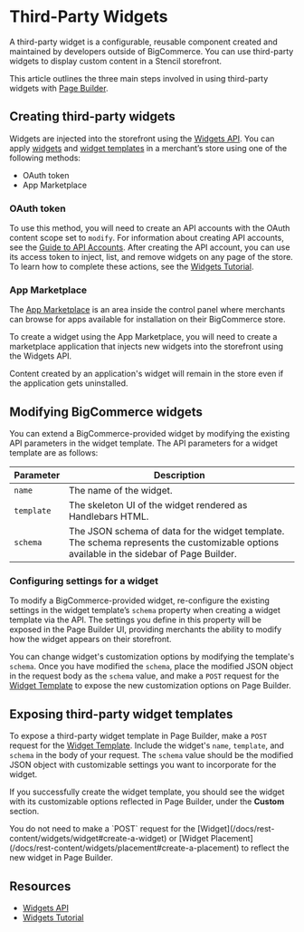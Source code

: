 # Third-Party Widgets



A third-party widget is a configurable, reusable component created and maintained by developers outside of BigCommerce. You can use third-party widgets to display custom content in a Stencil storefront. 

This article outlines the three main steps involved in using third-party widgets with [Page Builder](/stencil-docs/page-builder/page-builder-overview).

## Creating third-party widgets

Widgets are injected into the storefront using the [Widgets API](/docs/rest-content/widgets). You can apply [widgets](/api-docs/store-management/widgets/overview#widgets) and [widget templates](/api-docs/store-management/widgets/overview#widget-templates) in a merchant’s store using one of the following methods:

- OAuth token
- App Marketplace

### OAuth token

To use this method, you will need to create an API accounts with the OAuth content scope set to `modify`. For information about creating API accounts, see the [Guide to API Accounts](/api-docs/getting-started/api-accounts).  After creating the API account, you can use its access token to inject, list, and remove widgets on any page of the store. To learn how to complete these actions, see the [Widgets Tutorial](/api-docs/storefront/widgets/widgets-tutorial).

### App Marketplace

The [App Marketplace](https://www.bigcommerce.com/apps/) is an area inside the control panel where merchants can browse for apps available for installation on their BigCommerce store.

To create a widget using the App Marketplace, you will need to create a marketplace application that injects new widgets into the storefront using the Widgets API.

<Callout type="info">
 Content created by an application's widget will remain in the store even if the application gets uninstalled.
</Callout>

## Modifying BigCommerce widgets

You can extend a BigCommerce-provided widget by modifying the existing API parameters in the widget template. The API parameters for a widget template are as follows:

|Parameter|Description|
|---|---|
|`name`|The name of the widget.|
|`template`|The skeleton UI of the widget rendered as Handlebars HTML.|
|`schema`|The JSON schema of data for the widget template. The schema represents the customizable options available in the sidebar of Page Builder.|

### Configuring settings for a widget

To modify a BigCommerce-provided widget, re-configure the existing settings in the widget template’s `schema` property when creating a widget template via the API. The settings you define in this property will be exposed in the Page Builder UI, providing merchants the ability to modify how the widget appears on their storefront.

You can change widget's customization options by modifying the template's `schema`. Once you have modified the `schema`, place the modified JSON object in the request body as the `schema` value, and make a `POST` request for the [Widget Template](/docs/rest-content/widgets/widget-template#create-a-widget-template) to expose the new customization options on Page Builder.

## Exposing third-party widget templates

To expose a third-party widget template in Page Builder, make a `POST` request for the [Widget Template](/docs/rest-content/widgets/widget-template#create-a-widget-template). Include the widget's `name`, `template`, and `schema` in the body of your request. The `schema` value should be the modified JSON object with customizable settings you want to incorporate for the widget.

If you successfully create the widget template, you should see the widget with its customizable options reflected in Page Builder, under the **Custom** section.

<Callout type="info">
 You do not need to make a `POST` request for the [Widget](/docs/rest-content/widgets/widget#create-a-widget) or [Widget Placement](/docs/rest-content/widgets/placement#create-a-placement) to reflect the new widget in Page Builder.
</Callout>

## Resources

- [Widgets API](/api-docs/store-management/widgets/overview)
- [Widgets Tutorial](/api-docs/store-management/widgets/tutorial)
